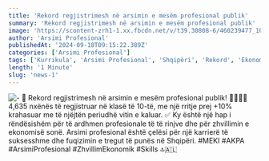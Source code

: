 ```yaml
---
title: 'Rekord regjistrimesh në arsimin e mesëm profesional publik'
summary: 'Rekord regjistrimesh në arsimin e mesëm profesional publik'
image: 'https://scontent-zrh1-1.xx.fbcdn.net/v/t39.30808-6/460239477_1049953720463505_2169370193487082973_n.jpg?_nc_cat=111&ccb=1-7&_nc_sid=833d8c&_nc_ohc=KOsYbSTsY5QQ7kNvgF5mHqr&_nc_ht=scontent-zrh1-1.xx&_nc_gid=AbMuuu6JsrIxMnkjBbNzN1w&oh=00_AYB3Q_saoq_OJA1kdEEcd4wi-sOEaksQhuqzUb3Bk4nx7Q&oe=67019629'
author: 'Arsimi Profesional'
publishedAt: '2024-09-18T09:15:22.389Z'
categories: ['Arsimi Profesional']
tags: ['Kurrikula', 'Arsimi Profesional', 'Shqipëri', 'Rekord', 'Ekonomi', 'Arsimi', 'Mesme', 'Rekord']
length: '1 Minute'
slug: 'news-1'
---
```


![-](https://scontent-zrh1-1.xx.fbcdn.net/v/t39.30808-6/460239477_1049953720463505_2169370193487082973_n.jpg?_nc_cat=111&ccb=1-7&_nc_sid=833d8c&_nc_ohc=KOsYbSTsY5QQ7kNvgF5mHqr&_nc_ht=scontent-zrh1-1.xx&_nc_gid=AbMuuu6JsrIxMnkjBbNzN1w&oh=00_AYB3Q_saoq_OJA1kdEEcd4wi-sOEaksQhuqzUb3Bk4nx7Q&oe=67019629)
📢 Rekord regjistrimesh në arsimin e mesëm profesional publik!
👩‍🍳🧑‍🍳 4,635 nxënës të regjistruar në klasë të 10-të, me një rritje prej +10% krahasuar me të njëjtën periudhë vitin e kaluar.
✅ Ky është një hap i rëndësishëm për të ardhmen profesionale të të rinjve dhe për zhvillimin e ekonomisë sonë. Arsimi profesional është çelësi për një karrierë të suksesshme dhe fuqizimin e tregut të punës në Shqipëri.
#MEKI #AKPA #ArsimiProfesional #ZhvillimEkonomik #Skills 🔝🇦🇱